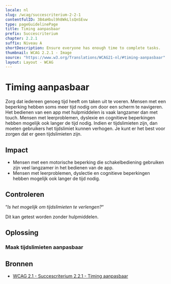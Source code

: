 ```yaml
---
locale: nl
slug: /wcag/succescriterium-2-2-1
contentfulID: 3B4aHbul9h8WkLlsQnSEvw
type: pageGuidelinePage
title: Timing aanpasbaar
prefix: Succescriterium
chapter: 2.2.1
suffix: Niveau A
shortDescription: Ensure everyone has enough time to complete tasks.
thumbnail: WCAG 2.2.1 - Image
source: "https://www.w3.org/Translations/WCAG21-nl/#timing-aanpasbaar"
layout: Layout - WCAG
---
```


# Timing aanpasbaar

Zorg dat iedereen genoeg tijd heeft om taken uit te voeren. Mensen met een beperking hebben soms meer tijd nodig om door een scherm te navigeren. Het bedienen van een app met hulpmiddelen is vaak langzamer dan met touch. Mensen met leerproblemen, dyslexie en cognitieve beperkingen hebben mogelijk ook langer de tijd nodig. Indien er tijdslimieten zijn, dan moeten gebruikers het tijdslimiet kunnen verhogen. Je kunt er het best voor zorgen dat er geen tijdslimieten zijn.

## Impact

- Mensen met een motorische beperking die schakelbediening gebruiken zijn veel langzamer in het bedienen van de app.
- Mensen met leerproblemen, dyslectie en cognitieve beperkingen hebben mogelijk ook langer de tijd nodig.

## Controleren

“*Is het mogelijk om tijdslimieten te verlengen?*“

Dit kan getest worden zonder hulpmiddelen.

## Oplossing

### Maak tijdslimieten aanpasbaar

<CodeSample id="screen-timing" locale="nl"/>

## Bronnen

- [WCAG 2.1 - Succescriterium 2.2.1 - Timing aanpasbaar](https://www.w3.org/Translations/WCAG21-nl/#timing-aanpasbaar)